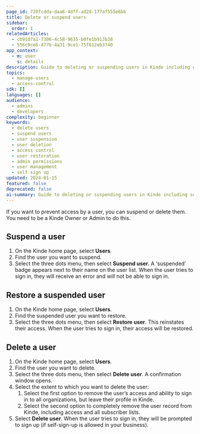 ```yaml
---
page_id: 720fcdda-daa6-4dff-ad2d-177af555e6bb
title: Delete or suspend users
sidebar:
  order: 1
relatedArticles:
  - cb91d7a1-7306-4c58-9635-b0fe1b913b38
  - 556c9ce6-477b-4a31-9ce1-75f612eb3740
app_context:
  - m: user
    s: details
description: Guide to deleting or suspending users in Kinde including user deactivation, permanent deletion, and access control management.
topics:
  - manage-users
  - access-control
sdk: []
languages: []
audience:
  - admins
  - developers
complexity: beginner
keywords:
  - delete users
  - suspend users
  - user suspension
  - user deletion
  - access control
  - user restoration
  - admin permissions
  - user management
  - self sign up
updated: 2024-01-15
featured: false
deprecated: false
ai-summary: Guide to deleting or suspending users in Kinde including suspension, restoration, and permanent deletion options for access control.
---
```


If you want to prevent access by a user, you can suspend or delete them. You need to be a Kinde Owner or Admin to do this.

## **Suspend a user**

1. On the Kinde home page, select **Users**.
2. Find the user you want to suspend.
3. Select the three dots menu, then select **Suspend user.** A ‘suspended’ badge appears next to their name on the user list. When the user tries to sign in, they will receive an error and will not be able to sign in.

## **Restore a suspended user**

1. On the Kinde home page, select **Users**.
2. Find the suspended user you want to restore.
3. Select the three dots menu, then select **Restore user**. This reinstates their access. When the user tries to sign in, their access will be restored.

## **Delete a user**

1. On the Kinde home page, select **Users**.
2. Find the user you want to delete.
3. Select the three dots menu, then select **Delete user**. A confirmation window opens.
4. Select the extent to which you want to delete the user:
   1. Select the first option to remove the user’s access and ability to sign in to all organizations, but leave their profile in Kinde.
   2. Select the second option to completely remove the user record from Kinde, including access and all subscriber lists.
5. Select **Delete user**. When the user tries to sign in, they will be prompted to sign up (if self-sign-up is allowed in your business).
